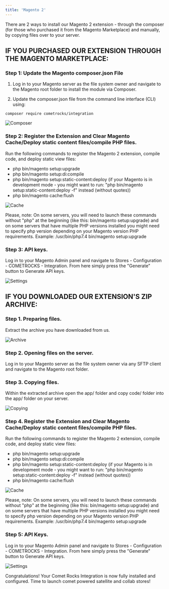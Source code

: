 ```yaml
---
title: 'Magento 2'
---
```


There are 2 ways to install our Magento 2 extension - through the composer (for those who purchased it from the Magento Marketplace) and manually, by copying files over to your server.

## IF YOU PURCHASED OUR EXTENSION THROUGH THE MAGENTO MARKETPLACE:


### Step 1: Update the Magento composer.json File

  1. Log in to your Magento server as the file system owner and navigate to the Magento root folder to install the module via Composer.
  
  2. Update the composer.json file from the command line interface (CLI) using:
  
  `composer require cometrocks/integration`

![Composer](/images/Screenshot-2023-08-29-at-14.59.13.png)


### Step 2: Register the Extension and Clear Magento Cache/Deploy static content files/compile PHP files.


Run the following commands to register the Magento 2 extension, compile code, and deploy static view files:

- php bin/magento setup:upgrade
- php bin/magento setup:di:compile
- php bin/magento setup:static-content:deploy (if your Magento is in development mode - you might want to run: "php bin/magento setup:static-content:deploy -f" instead (without quotes))
- php bin/magento cache:flush

![Cache](/images/Screenshot-2023-08-29-at-15.54.57.png)

Please, note: On some servers, you will need to launch these commands without "php" at the beginning (like this: bin/magento setup:upgrade) and on some servers that have multiple PHP versions installed you might need to specify php version depending on your Magento version PHP requirements.
Example: /usr/bin/php7.4 bin/magento setup:upgrade


### Step 3: API keys.

Log in to your Magento Admin panel and navigate to Stores - Configuration - COMETROCKS - Integration. From here simply press the "Generate" button to Generate API keys.

![Settings](/images/Screenshot-2023-08-29-at-15.25.56.png)




## IF YOU DOWNLOADED OUR EXTENSION'S ZIP ARCHIVE:


### Step 1. Preparing files.

Extract the archive you have downloaded from us.

![Archive](/images/Screenshot-2023-08-29-at-15.12.09.png)

### Step 2. Opening files on the server.

Log in to your Magento server as the file system owner via any SFTP client and navigate to the Magento root folder.


### Step 3. Copying files.

Within the extracted archive open the app/ folder and copy code/ folder into the app/ folder on your server.

![Copying](/images/Screenshot-2023-08-29-at-15.13.49.png)

### Step 4. Register the Extension and Clear Magento Cache/Deploy static content files/compile PHP files.


Run the following commands to register the Magento 2 extension, compile code, and deploy static view files:

- php bin/magento setup:upgrade
- php bin/magento setup:di:compile
- php bin/magento setup:static-content:deploy (if your Magento is in development mode - you might want to run: "php bin/magento setup:static-content:deploy -f" instead (without quotes))
- php bin/magento cache:flush

![Cache](/images/Screenshot-2023-08-29-at-15.54.57.png)

Please, note: On some servers, you will need to launch these commands without "php" at the beginning (like this: bin/magento setup:upgrade) and on some servers that have multiple PHP versions installed you might need to specify php version depending on your Magento version PHP requirements.
Example: /usr/bin/php7.4 bin/magento setup:upgrade


### Step 5: API Keys.

Log in to your Magento Admin panel and navigate to Stores - Configuration - COMETROCKS - Integration. From here simply press the "Generate" button to Generate API keys.

![Settings](/images/Screenshot-2023-08-29-at-15.25.56.png)


Congratulations! Your Comet Rocks Integration is now fully installed and configured. Time to launch comet powered satellite and collab stores!
